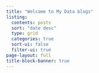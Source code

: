 ```yaml
---
title: "Welcome to My Data blogs"
listing:
  contents: posts
  sort: "date desc"
  type: grid
  categories: true
  sort-ui: false
  filter-ui: true
page-layout: full
title-block-banner: true
---
```



